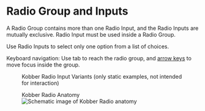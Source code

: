 

<Meta of={RadioStories} />

# Radio Group and Inputs

A Radio Group contains more than one Radio Input, and the Radio Inputs are mutually exclusive. Radio Input must be used inside a Radio Group.

Use Radio Inputs to select only one option from a list of choices.

Keyboard navigation: Use tab to reach the radio group, and <a href="https://www.w3.org/WAI/ARIA/apg/practices/keyboard-interface/#:~:text=A%20primary%20keyboard,multiple%20focusable%20elements.">arrow keys</a> to move focus inside the group.

<figure>
  <figcaption>Kobber Radio Input Variants (only static examples, not intended for interaction)</figcaption>
  <Story of={RadioStories.Variants} />
</figure>

<figure>
  <figcaption>Kobber Radio Anatomy</figcaption>
  <img src="images/kobber-radio-anatomy.jpg" alt="Schematic image of Kobber Radio anatomy" />
</figure>
